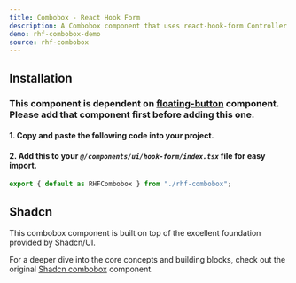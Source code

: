 ```yaml
---
title: Combobox - React Hook Form
description: A Combobox component that uses react-hook-form Controller.
demo: rhf-combobox-demo
source: rhf-combobox
---
```


## Installation
### This component is dependent on [floating-button](/docs/components/buttons/floating-button) component. Please add that component first before adding this one.
#### 1. Copy and paste the following code into your project.

<ComponentSource name="rhf-combobox" filePath="@/components/ui/hook-form/rhf-combobox.tsx"/>

#### 2. Add this to your *`@/components/ui/hook-form/index.tsx`* file for easy import.
```ts
export { default as RHFCombobox } from "./rhf-combobox";
```

## Shadcn
This combobox component is built on top of the excellent foundation provided by Shadcn/UI.

For a deeper dive into the core concepts and building blocks, check out the original [Shadcn combobox](https://ui.shadcn.com/docs/components/combobox) component.